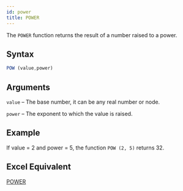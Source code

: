 ```yaml
---
id: power
title: POWER
---
```

The `POWER` function returns the result of a number raised to a power.

## Syntax

```javascript
POW (value,power)
```

## Arguments

`value` – The base number, it can be any real number or node.

`power` – The exponent to which the value is raised. 

## Example

If value = 2 and power = 5, the function `POW (2, 5)` returns 32.

## Excel Equivalent

[POWER](https://support.office.com/en-us/article/POWER-function-D3F2908B-56F4-4C3F-895A-07FB519C362A)
